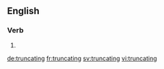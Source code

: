 
==English==

===Verb===
{{head|en}}

# {{present participle of|truncate}}

[[de:truncating]]
[[fr:truncating]]
[[sv:truncating]]
[[vi:truncating]]